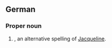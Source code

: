 ==German==

===Proper noun===
{{de-proper noun|f}}

# {{given name|de|female}}, an alternative spelling of [[Jacqueline]].